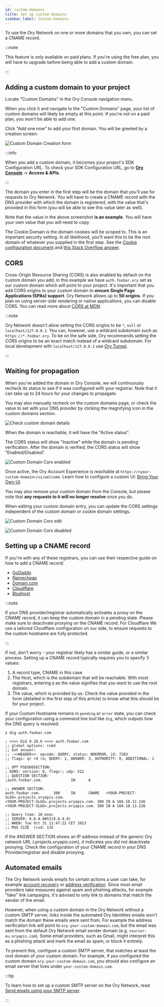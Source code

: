 ```yaml
---
id: custom-domains
title: Set up custom domains
sidebar_label: Custom Domains
---
```


To use the Ory Network on one or more domains that you own, you can set a CNAME record.

:::note

This feature is only available on paid plans. If you're using the free plan, you will have to upgrade before being able to add a
custom domain.

:::

## Adding a custom domain to your project

Locate "Custom Domains" in the Ory Console navigation menu.

When you click it and navigate to the "Custom Domains" page, your list of custom domains will likely be empty at this point. If
you're not on a paid plan, you won't be able to add one.

Click "Add one now" to add your first domain. You will be greeted by a creation screen:

![Custom Domain Creation form](./_static/custom-domains/cname-create.png)

:::info

When you add a custom domain, it becomes your project's SDK Configuration URL. To check your SDK Configuration URL, go to
[**Ory Console**](https://console.ory.sh/) → **Access & APIs**.

:::

The domain you enter in the first step will be the domain that you'll use for requests to Ory Network. You will have to create a
CNAME record with the DNS provider with which the domain is registered, with the value that's provided in this form (you will be
able to see this value later as well).

Note that the value in the above screenshot **is an example**. You will have your own value that you will need to copy.

The Cookie Domain is the domain cookies will be scoped to. This is an important security setting. In all likelihood, you'll want
this to be the root domain of whatever you supplied in the first step. See the
[Cookie configuration document](https://www.ory.sh/kratos/docs/guides/configuring-cookies/) and
[this Stack Overflow answer](https://stackoverflow.com/a/23086139).

## CORS

Cross-Origin Resource Sharing (CORS) is also enabled by default on the custom domain you add, in this example we have
`auth.foobar.ory` set as our custom domain which will point to your project. It's important that you add CORS origins to your
custom domain to **ensure Single Page Applications (SPAs) support**. Ory Network allows up to **50 origins**. If you plan on using
server-side rendering or native applications, you can disable CORS. You can read more about
[CORS at MDN](https://developer.mozilla.org/en-US/docs/Web/HTTP/CORS).

:::note

Ory Network doesn't allow setting the CORS origins to be `*`, `null` or `localhost/127.0.0.1`. You can, however, use a wildcard
subdomain such as `https://*.foobar.ory`. To be on the safe side, Ory recommends setting the CORS origins to be an exact match
instead of a wildcard subdomain. For local development with `localhost/127.0.0.1` use [Ory Tunnel](./cli/20_proxy-and-tunnel.mdx).

:::

## Waiting for propagation

When you've added the domain in Ory Console, we will continuously recheck its status to see if it was configured with your
registrar. Note that it can take up to 24 hours for your changes to propagate.

You may also manually recheck on the custom domains page, or check the value to set with your DNS provider by clicking the
magnifying icon in the custom domains section:

![Check custom domain details](./_static/custom-domains/cname-cors-check.png)

When the domain is reachable, it will have the "Active status".

The CORS status will show "Inactive" while the domain is pending verification. After the domain is verified, the CORS status will
show "Enabled/Disabled".

![Custom Domain Cors enabled](./_static/custom-domains/cname-cors-enabled.png)

Once active, the Ory Account Experience is reachable at `https://<your-custom-domain>/ui/welcome`. Learn how to configure a custom
UI: [Bring Your Own UI](../kratos/bring-your-own-ui/configure-ory-to-use-your-ui).

You may also remove your custom domain from the Console, but please note that **any requests to it will no longer resolve** once
you do.

When editing your custom domain entry, you can update the CORS settings independent of the custom domain or cookie domain
settings.

![Custom Domain Cors edit](./_static/custom-domains/cname-cors-edit.png)

![Custom Domain Cors disabled](./_static/custom-domains/cname-cors-disabled.png)

## Setting up a CNAME record

If you're with any of these registrars, you can use their respective guide on how to add a CNAME record:

- [GoDaddy](https://www.godaddy.com/help/add-a-cname-record-19236)
- [Namecheap](https://www.namecheap.com/support/knowledgebase/article.aspx/9646/2237/how-to-create-a-cname-record-for-your-domain/)
- [Domain.com](https://www.domain.com/help/article/dns-management-how-to-update-cname-aliases)
- [Cloudflare](https://support.cloudflare.com/hc/en-us/articles/360019093151-Managing-DNS-records-in-Cloudflare)
- [Bluehost](https://my.bluehost.com/hosting/help/resource/714)

:::note

If your DNS provider/registrar automatically activates a proxy on the CNAME record, it can keep the custom domain in a pending
state. Please make sure to deactivate proxying on the CNAME record. For Cloudflare We use a tailored Cloudflare configuration on
our side, to ensure requests to the custom hostname are fully protected.

:::

If not, don't worry - your registrar likely has a similar guide, or a similar process. Setting up a CNAME record typically
requires you to specify 3 values:

1. A record type, CNAME in this case
2. The Host, which is the subdomain that will be reachable. With most registrars, entering `@` as the value signifies that you
   want to use the root domain.
3. The value, which is provided by us. Check the value provided in the form (detailed in the first step of this article) to know
   what this should be for your project.

If your Custom Hostname remains in `pending` or `error` state, you can check your configuration using a command line tool like
`dig`, which outputs how the DNS query is resolved:

```
❯ dig auth.foobar.com

; <<>> DiG 9.10.6 <<>> auth.foobar.com
;; global options: +cmd
;; Got answer:
;; ->>HEADER<<- opcode: QUERY, status: NOERROR, id: 7283
;; flags: qr rd ra; QUERY: 1, ANSWER: 3, AUTHORITY: 0, ADDITIONAL: 1

;; OPT PSEUDOSECTION:
; EDNS: version: 0, flags:; udp: 512
;; QUESTION SECTION:
;auth.foobar.com.             IN      A

;; ANSWER SECTION:
auth.foobar.com.      300     IN      CNAME   <YOUR-PROJECT-SLUG>.projects.oryapis.com.
<YOUR-PROJECT-SLUG>.projects.oryapis.com. 300 IN A 104.18.12.126
<YOUR-PROJECT-SLUG>.projects.oryapis.com. 300 IN A 104.18.13.126

;; Query time: 28 msec
;; SERVER: 8.8.8.8#53(8.8.8.8)
;; WHEN: Tue Oct 31 11:47:22 CET 2023
;; MSG SIZE  rcvd: 135
```

If the ANSWER SECTION shows an IP address instead of the generic Ory network URL (<YOUR-PROJECT-SLUG>.projects.oryapis.com), it
indicates you did not deactivate proxying. Check the configuration of your CNAME record in your DNS Provider/registrar and disable
proxying.

## Automated emails

The Ory Network sends emails for certain actions a user can take, for example
[account recovery](./../kratos/self-service/flows/account-recovery-password-reset.mdx) or
[address verification](./../kratos/self-service/flows/verify-email-account-activation.mdx). Since most email providers take
measures against spam and phishing attacks, for example "fake" link campaigns, it's advised to only link to domains that match the
sender of the email.

However, when using a custom domain in the Ory Network without a custom SMTP server, links inside the automated Ory Identities
emails won't match the domain these emails were sent from. For example the address verification link will point to
`ory.your-custom-domain.com`, but the email was sent from the default Ory Network email sender domain (e.g.
`courier-eu.oryapis.com`). Some email providers, such as Gmail, might interpret this as a phishing attack and mark the email as
spam, or block it entirely.

To prevent this, configure a custom SMTP server, that matches at least the root domain of your custom domain. For example, if you
configured the custom domain `ory.your-custom-domain.com`, you should also configure an email server that lives under
`your-custom-domain.com`.

:::tip

To learn how to set up a custom SMTP server on the Ory Network, read
[Send emails using your SMTP server](./../kratos/emails-sms/01_sending-emails-smtp.mdx#send-emails-using-your-smtp-server).

:::
